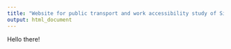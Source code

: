 ```yaml
---
title: "Website for public transport and work accessibility study of Singapore"
output: html_document
---
```


Hello there! 



